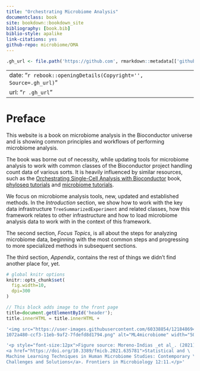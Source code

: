 ```yaml
--- 
title: "Orchestrating Microbiome Analysis"
documentclass: book
site: bookdown::bookdown_site
bibliography: [book.bib]
biblio-style: apalike
link-citations: yes
github-repo: microbiome/OMA
---
```


```r
.gh_url <- file.path('https://github.com', rmarkdown::metadata[['github-repo']])
```

---
date: "`r rebook::openingDetails(Copyright='', Source=.gh_url)`"
url: "`r .gh_url`"
---

# Preface {-}

This website is a book on microbiome analysis in the Bioconductor universe and
is showing common principles and workflows of performing microbiome analysis.

The book was borne out of necessity, while updating tools for microbiome
analysis to work with common classes of the Bioconductor project handling 
count data of various sorts. It is heavily influenced by similar resources, such
as the [Orchestrating Single-Cell Analysis with Bioconductor](https://www.nature.com/articles/s41592-019-0654-x)
book, [phyloseq tutorials](http://joey711.github.io/phyloseq/tutorials-index)
and [microbiome tutorials](https://microbiome.github.io/tutorials/).

We focus on microbiome analysis tools, new, updated and established methods.
In the *Introduction* section, we show how to work with the key data 
infrastructure `TreeSummarizedExperiment` and related classes, how this 
framework relates to other infrastructure and how to load microbiome analysis 
data to work with in the context of this framework.

The second section, *Focus Topics*, is all about the steps for analyzing
microbiome data, beginning with the most common steps and progressing to
more specialized methods in subsequent sections.

The third section, *Appendix*, contains the rest of things we didn't find 
another place for, yet.

```r
# global knitr options
knitr::opts_chunk$set(
  fig.width=10,
  dpi=300
)
```

```js
// This block adds image to the front page
title=document.getElementById('header');
title.innerHTML = title.innerHTML + 

'<img src="https://user-images.githubusercontent.com/60338854/121848694-\
1072a480-ccf3-11eb-9af2-7fdefd8d1794.png" alt="ML4microbiome" width="50%"/>' +

'<p style="font-size:12px">Figure source: Moreno-Indias _et al_. (2021) \
<a href="https://doi.org/10.3389/fmicb.2021.635781">Statistical and \
Machine Learning Techniques in Human Microbiome Studies: Contemporary \
Challenges and Solutions</a>. Frontiers in Microbiology 12:11.</p>'
```
